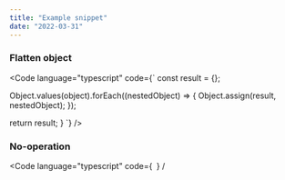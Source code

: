 ```yaml
---
title: "Example snippet"
date: "2022-03-31"
---
```


### Flatten object

<Code
  language="typescript"
  code={`
  const result = {};

  Object.values(object).forEach((nestedObject) => {
    Object.assign(result, nestedObject);
  });

  return result;
}
`}
/>

### No-operation

<Code
  language="typescript"
  code={`
`}
/

>
